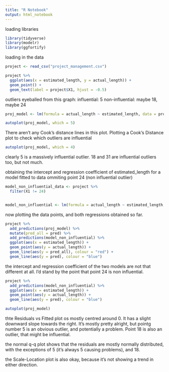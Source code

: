 ```yaml
---
title: "R Notebook"
output: html_notebook
---
```


loading libraries
```r
library(tidyverse)
library(modelr)
library(ggfortify)
```



loading in the data
```r
project <- read_csv("project_management.csv")

```


```r
project %>% 
  ggplot(aes(x = estimated_length, y = actual_length)) +
  geom_point() +
  geom_text(label = project$X1, hjust = -0.5)
```

outliers eyeballed from this graph:
influential: 5
non-influential: maybe 18, maybe 24

```r

proj_model <- lm(formula = actual_length ~ estimated_length, data = project)

```



```r
autoplot(proj_model, which = 5)
```

There aren't any Cook's distance lines in this plot. Plotting a Cook's Distance plot to check which outliers are influential

```r
autoplot(proj_model, which = 4)
```

clearly 5 is a massively influential outlier. 18 and 31 are influential outliers too, but not much. 


obtaining the intercept and regression coefficient of estimated_length for a model fitted to data ommiting point 24 (non influential outlier)
```r
model_non_influential_data <- project %>% 
  filter(X1 != 24)


model_non_influential <- lm(formula = actual_length ~ estimated_length, data = model_non_influential_data)
```

now plotting the data points, and both regressions obtained so far. 

```r
project %>% 
  add_predictions(proj_model) %>%
  mutate(pred_all = pred) %>% 
  add_predictions(model_non_influential) %>% 
  ggplot(aes(x = estimated_length)) +
  geom_point(aes(y = actual_length)) +
  geom_line(aes(y = pred_all), colour = "red") +
  geom_line(aes(y = pred), colour = "blue")
```

the intercept and regression coefficient of the two models are not that different at all. I'd stand by the point that point 24 is non influential.

```r
project %>% 
  add_predictions(model_non_influential) %>% 
  ggplot(aes(x = estimated_length)) +
  geom_point(aes(y = actual_length)) +
  geom_line(aes(y = pred), colour = "blue")
```

```r
autoplot(proj_model)
```

thte Residuals vs Fitted plot os mostly centred around 0. It has a slight downward slope towards the right. It's mostly pretty alright, but pointg number 5 is an obvious outlier, and potentially a problem. Point 18 is also an outlier, that might be influential.

the normal q-q plot shows that the residuals are mostly normally distributed, with the exceptions of 5 (it's always 5 causing problems), and 18.

the Scale-Location plot is also okay, because it's not showing a trend in either direction.
